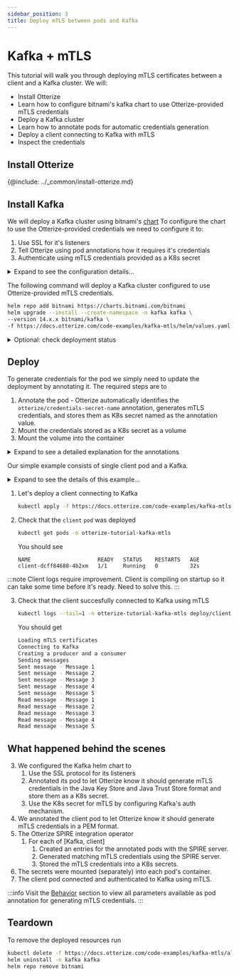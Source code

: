 ```yaml
---
sidebar_position: 3
title: Deploy mTLS between pods and Kafka
---
```


# Kafka + mTLS

This tutorial will walk you through deploying mTLS certificates between a client and a Kafka cluster.
We will:

- Install Otterize
- Learn how to configure bitnami's kafka chart to use Otterize-provided mTLS credentials
- Deploy a Kafka cluster
- Learn how to annotate pods for automatic credentials generation
- Deploy a client connecting to Kafka with mTLS
- Inspect the credentials

## Install Otterize
{@include: ../_common/install-otterize.md}

## Install Kafka

We will deploy a Kafka cluster using bitnami's [chart](https://github.com/bitnami/charts/tree/master/bitnami/kafka)
To configure the chart to use the Otterize-provided credentials we need to configure it to:

1. Use SSL for it's listeners
2. Tell Otterize using pod annotations how it requires it's credentials
3. Authenticate using mTLS credentials provided as a K8s secret


<details>
<summary>Expand to see the configuration details...</summary>

```yaml
# 1. Use SSL for it's listeners
listeners:
  - "CLIENT://:9092"
  - "INTERNAL://:9093"
advertisedListeners:
  - "CLIENT://:9092"
  - "INTERNAL://:9093"
listenerSecurityProtocolMap: "INTERNAL:SSL,CLIENT:SSL"
# 2. Annotations for Otterize to generate credentials
podAnnotations:
  spire-integration.otterize.com/cert-type: jks
  spire-integration.otterize.com/tls-secret-name: kafka-tls-secret
  spire-integration.otterize.com/truststore-file-name: kafka.truststore.jks
  spire-integration.otterize.com/keystore-file-name: kafka-keystore.jks
  spire-integration.otterize.com/dns-names: "kafka-0.kafka-headless.kafka.svc.cluster.local,kafka.kafka.svc.cluster.local"
# 3. Authenticate clients using mTLS
auth:
  clientProtocol: mtls
  interBrokerProtocol: mtls
  tls:
    type: jks
    existingSecrets:
      - kafka-tls-secret
    password: password
authorizerClassName: kafka.security.authorizer.AclAuthorizer
```
</details>

The following command will deploy a Kafka cluster configured to use Otterize-provided mTLS credentials.

 ```bash
 helm repo add bitnami https://charts.bitnami.com/bitnami
 helm upgrade --install --create-namespace -n kafka kafka \
 --version 14.x.x bitnami/kafka \
 -f https://docs.otterize.com/code-examples/kafka-mtls/helm/values.yaml
 ```

<details>
<summary>Optional: check deployment status</summary>
<div>

It can take several minutes for the pods to **stabilize** into the `Ready` and `Running` states. You can monitor with
the following command:

 ```bash
kubectl get pods -n kafka -w
 ```

After **stabilization** you should see:

 ```bash
 NAME                READY   STATUS    RESTARTS      AGE
kafka-0             1/1     Running   1 (25s ago)   45s
kafka-zookeeper-0   1/1     Running   0             56s
 ```
</div>
</details>


## Deploy
To generate credentials for the pod we simply need to update the deployment by annotating it.
The required steps are to
1. Annotate the pod - Otterize automatically identifies the `otterize/credentials-secret-name` annotation, generates
mTLS credentials, and stores them as K8s secret named as the annotation value.
2. Mount the credentials stored as a K8s secret as a volume
3. Mount the volume into the container

<details>
<summary>Expand to see a detailed explanation for the annotations</summary>

```yaml
spec:
  template:
    metadata:
      ...
      annotations:
        # highlight-next-line
        otterize/credentials-secret-name: client-credentials-secret       # 1 Generate credentials
    spec:
      volumes:
        # highlight-start
        - name: otterize-credentials
          secret:
            secretName: client-credentials-secret                         # 2 Mount credentials as a volume
            # highlight-end
      containers:
        - name: client
        ...
        volumeMounts:
          # highlight-start
          - name: otterize-credentials
            mountPath: /var/otterize/credentials                          # 3 Mount volume into container
            readOnly: true
            # highlight-end
```
</details>

Our simple example consists of single client pod and a Kafka.

<details>
<summary>Expand to see the details of this example...</summary>
<Tabs>

<TabItem value="namespace.yaml" label="namespace.yaml" default>

   ```yaml
   {@include: ../../../static/code-examples/kafka-mtls/namespace.yaml}
   ```

</TabItem>

<TabItem value="client-deployment.yaml" label="client-deployment.yaml">

   ```yaml
  {@include: ../../../static/code-examples/kafka-mtls/client-deployment.yaml}
  ```

</TabItem>

<TabItem value="client-configmap.yaml" label="client-configmap.yaml">

   ```yaml
  {@include: ../../../static/code-examples/kafka-mtls/client-configmap.yaml}
  ```

</TabItem>

</Tabs>
</details>


1. Let's deploy a client connecting to Kafka
    ```bash
    kubectl apply -f https://docs.otterize.com/code-examples/kafka-mtls/all.yaml
    ```
2. Check that the `client` `pod` was deployed
   ```bash
   kubectl get pods -n otterize-tutorial-kafka-mtls
   ```
   You should see
   ```
   NAME                     READY   STATUS    RESTARTS   AGE
   client-dcff84688-4b2xm   1/1     Running   0          32s
   ```

:::note
Client logs require improvement. Client is compiling on startup so it can take some time before it's ready.
Need to solve this.
:::

3. Check that the client succesfully connected to Kafka using mTLS
    ```bash
    kubectl logs --tail=1 -n otterize-tutorial-kafka-mtls deploy/client -f
    ```
   You should get
    ```bash
    Loading mTLS certificates
    Connecting to Kafka
    Creating a producer and a consumer
    Sending messages
    Sent message - Message 1
    Sent message - Message 2
    Sent message - Message 3
    Sent message - Message 4
    Sent message - Message 5
    Read message - Message 1
    Read message - Message 2
    Read message - Message 3
    Read message - Message 4
    Read message - Message 5
    ```

## What happened behind the scenes

3. We configured the Kafka helm chart to
    1. Use the SSL protocol for its listeners
    2. Annotated its pod to let Otterize know it should generate mTLS credentials in the Java Key Store and Java Trust
       Store format and store them as a K8s secret.
    3. Use the K8s secret for mTLS by configuring Kafka's auth mechanism.
4. We annotated the client pod to let Otterize know it should generate mTLS credentials in a PEM format.
5. The Otterize SPIRE integration operator
    1. For each of [Kafka, client]
        1. Created an entries for the annotated pods with the SPIRE server.
        2. Generated matching mTLS credentials using the SPIRE server.
        3. Stored the mTLS credentials into a K8s secrets.
6. The secrets were mounted (separately) into each pod's container.
7. The client pod connected and authenticated to Kafka using mTLS.

:::info
Visit the [Behavior](/documentation/credential-operator/behavior) section to view all parameters available as pod
annotation for generating mTLS credentials.
:::

## Teardown

To remove the deployed resources run

```bash
kubectl delete -f https://docs.otterize.com/code-examples/kafka-mtls/all.yaml
helm uninstall -n kafka kafka
helm repo remove bitnami
```